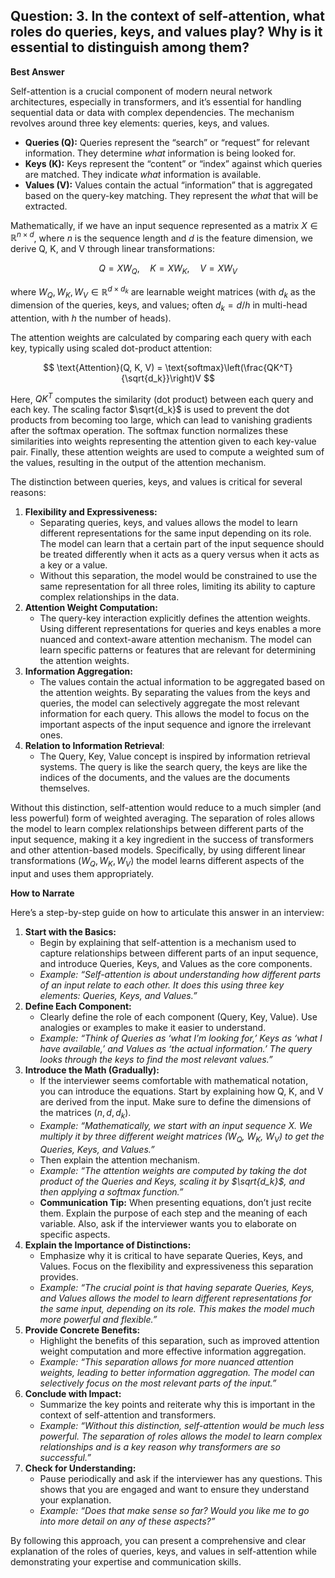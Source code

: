 ## Question: 3. In the context of self-attention, what roles do queries, keys, and values play? Why is it essential to distinguish among them?

**Best Answer**

Self-attention is a crucial component of modern neural network architectures, especially in transformers, and it's essential for handling sequential data or data with complex dependencies. The mechanism revolves around three key elements: queries, keys, and values.

*   **Queries (Q):** Queries represent the "search" or "request" for relevant information.  They determine *what* information is being looked for.
*   **Keys (K):** Keys represent the "content" or "index" against which queries are matched.  They indicate *what* information is available.
*   **Values (V):** Values contain the actual "information" that is aggregated based on the query-key matching. They represent the *what* that will be extracted.

Mathematically, if we have an input sequence represented as a matrix $X \in \mathbb{R}^{n \times d}$, where $n$ is the sequence length and $d$ is the feature dimension, we derive Q, K, and V through linear transformations:

$$
Q = XW_Q, \quad K = XW_K, \quad V = XW_V
$$

where $W_Q, W_K, W_V \in \mathbb{R}^{d \times d_k}$ are learnable weight matrices (with $d_k$ as the dimension of the queries, keys, and values; often $d_k = d/h$ in multi-head attention, with $h$ the number of heads).

The attention weights are calculated by comparing each query with each key, typically using scaled dot-product attention:

$$
\text{Attention}(Q, K, V) = \text{softmax}\left(\frac{QK^T}{\sqrt{d_k}}\right)V
$$

Here, $QK^T$ computes the similarity (dot product) between each query and each key. The scaling factor $\sqrt{d_k}$ is used to prevent the dot products from becoming too large, which can lead to vanishing gradients after the softmax operation. The softmax function normalizes these similarities into weights representing the attention given to each key-value pair. Finally, these attention weights are used to compute a weighted sum of the values, resulting in the output of the attention mechanism.

The distinction between queries, keys, and values is critical for several reasons:

1.  **Flexibility and Expressiveness:**
    *   Separating queries, keys, and values allows the model to learn different representations for the same input depending on its role. The model can learn that a certain part of the input sequence should be treated differently when it acts as a query versus when it acts as a key or a value.
    *   Without this separation, the model would be constrained to use the same representation for all three roles, limiting its ability to capture complex relationships in the data.
2.  **Attention Weight Computation:**
    *   The query-key interaction explicitly defines the attention weights. Using different representations for queries and keys enables a more nuanced and context-aware attention mechanism. The model can learn specific patterns or features that are relevant for determining the attention weights.
3.  **Information Aggregation:**
    *   The values contain the actual information to be aggregated based on the attention weights. By separating the values from the keys and queries, the model can selectively aggregate the most relevant information for each query. This allows the model to focus on the important aspects of the input sequence and ignore the irrelevant ones.
4. **Relation to Information Retrieval**:
    *   The Query, Key, Value concept is inspired by information retrieval systems. The query is like the search query, the keys are like the indices of the documents, and the values are the documents themselves.

Without this distinction, self-attention would reduce to a much simpler (and less powerful) form of weighted averaging. The separation of roles allows the model to learn complex relationships between different parts of the input sequence, making it a key ingredient in the success of transformers and other attention-based models. Specifically, by using different linear transformations ($W_Q, W_K, W_V$) the model learns different aspects of the input and uses them appropriately.

**How to Narrate**

Here's a step-by-step guide on how to articulate this answer in an interview:

1.  **Start with the Basics:**
    *   Begin by explaining that self-attention is a mechanism used to capture relationships between different parts of an input sequence, and introduce Queries, Keys, and Values as the core components.
    *   *Example: "Self-attention is about understanding how different parts of an input relate to each other. It does this using three key elements: Queries, Keys, and Values."*
2.  **Define Each Component:**
    *   Clearly define the role of each component (Query, Key, Value). Use analogies or examples to make it easier to understand.
    *   *Example: "Think of Queries as 'what I'm looking for,' Keys as 'what I have available,' and Values as 'the actual information.' The query looks through the keys to find the most relevant values."*
3.  **Introduce the Math (Gradually):**
    *   If the interviewer seems comfortable with mathematical notation, you can introduce the equations. Start by explaining how Q, K, and V are derived from the input.  Make sure to define the dimensions of the matrices ($n, d, d_k$).
    *   *Example: "Mathematically, we start with an input sequence *X*. We multiply it by three different weight matrices ($W_Q$, $W_K$, $W_V$) to get the Queries, Keys, and Values."*
    *   Then explain the attention mechanism.
    *   *Example: "The attention weights are computed by taking the dot product of the Queries and Keys, scaling it by $\sqrt{d_k}$, and then applying a softmax function."*
    *   **Communication Tip:** When presenting equations, don't just recite them. Explain the purpose of each step and the meaning of each variable. Also, ask if the interviewer wants you to elaborate on specific aspects.
4.  **Explain the Importance of Distinctions:**
    *   Emphasize why it is critical to have separate Queries, Keys, and Values. Focus on the flexibility and expressiveness this separation provides.
    *   *Example: "The crucial point is that having separate Queries, Keys, and Values allows the model to learn different representations for the same input, depending on its role. This makes the model much more powerful and flexible."*
5.  **Provide Concrete Benefits:**
    *   Highlight the benefits of this separation, such as improved attention weight computation and more effective information aggregation.
    *   *Example: "This separation allows for more nuanced attention weights, leading to better information aggregation. The model can selectively focus on the most relevant parts of the input."*
6.  **Conclude with Impact:**
    *   Summarize the key points and reiterate why this is important in the context of self-attention and transformers.
    *   *Example: "Without this distinction, self-attention would be much less powerful. The separation of roles allows the model to learn complex relationships and is a key reason why transformers are so successful."*
7.  **Check for Understanding:**
    *   Pause periodically and ask if the interviewer has any questions. This shows that you are engaged and want to ensure they understand your explanation.
    *   *Example: "Does that make sense so far? Would you like me to go into more detail on any of these aspects?"*

By following this approach, you can present a comprehensive and clear explanation of the roles of queries, keys, and values in self-attention while demonstrating your expertise and communication skills.
